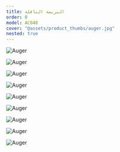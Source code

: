 ```yaml
---
title: البريمة الناقلة
order: 0
model: AC048
cover: "@assets/product_thumbs/auger.jpg"
nested: true
---
```



<ProductTabs tabs={augerTabs} activeId={2} />

<div class="flex flex-wrap gap-8 mt-8 w-full mx-auto justify-center">

![Auger](@assets/article_images/auger_conveyor/auger_02.jpg)

![Auger](@assets/article_images/auger_conveyor/auger_01.jpg)

![Auger](@assets/article_images/auger_conveyor/auger_14.jpg)

![Auger](@assets/article_images/auger_conveyor/auger_16.jpg)

![Auger](@assets/article_images/auger_conveyor/auger_17.jpg)

![Auger](@assets/article_images/auger_conveyor/auger_18.jpg)

![Auger](@assets/article_images/auger_conveyor/auger_07.jpg)

![Auger](@assets/article_images/auger_conveyor/auger_08.jpg)

![Auger](@assets/article_images/auger_conveyor/auger_09.jpg)

</div>

